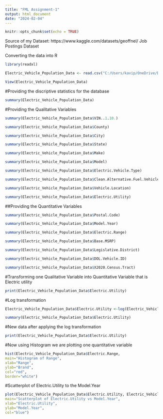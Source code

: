 ---
title: "FML Assignment-1"
output: html_document
date: "2024-02-04"
---

```{r setup, include=FALSE}
knitr::opts_chunk$set(echo = TRUE)
```

Source of my Dataset: https://www.kaggle.com/datasets/geoffnel/
Job Postings Dataset

Converting the data into R

```{r}
library(readxl)
```

```{r}
Electric_Vehicle_Population_Data <- read.csv("C:/Users/kavip/OneDrive/Documents/Fundamentals of machine learning/Assignment -1/Electric_Vehicle_Population_Data.csv")
```

```{r}
View(Electric_Vehicle_Population_Data)
```

#Providing the discriptive statistics for the database

```{r}
summary(Electric_Vehicle_Population_Data)
```

#Providing the Qualitative Variables 
```{r}
summary(Electric_Vehicle_Population_Data$VIN..1.10.)
```

```{r}
summary(Electric_Vehicle_Population_Data$County)
```

```{r}
summary(Electric_Vehicle_Population_Data$City)
```

```{r}
summary(Electric_Vehicle_Population_Data$State)
```

```{r}
summary(Electric_Vehicle_Population_Data$Make)
```

```{r}
summary(Electric_Vehicle_Population_Data$Model)
```

```{r}
summary(Electric_Vehicle_Population_Data$Electric.Vehicle.Type)
```

```{r}
summary(Electric_Vehicle_Population_Data$Clean.Alternative.Fuel.Vehicle..CAFV..Eligibility)
```

```{r}
summary(Electric_Vehicle_Population_Data$Vehicle.Location)
```

```{r}
summary(Electric_Vehicle_Population_Data$Electric.Utility)
```

##Providing the Quantitative Variables
```{r}
summary(Electric_Vehicle_Population_Data$Postal.Code)
```

```{r}
summary(Electric_Vehicle_Population_Data$Model.Year)
```

```{r}
summary(Electric_Vehicle_Population_Data$Electric.Range)
```

```{r}
summary(Electric_Vehicle_Population_Data$Base.MSRP)
```

```{r}
summary(Electric_Vehicle_Population_Data$Legislative.District)
```

```{r}
summary(Electric_Vehicle_Population_Data$DOL.Vehicle.ID)
```

```{r}
summary(Electric_Vehicle_Population_Data$X2020.Census.Tract)
```

#Transforming one Qualitative Variable into Quantitative Variable that is Electric utility
```{r}
print(Electric_Vehicle_Population_Data$Electric.Utility)
```

#Log transformation

```{r}
Electric_Vehicle_Population_Data$Electric.Utility <-log(Electric_Vehicle_Population_Data$Model.Year)
```


```{r}
summary(Electric_Vehicle_Population_Data$Electric.Utility)
```

#New data after applying the log transformation
```{r}
print(Electric_Vehicle_Population_Data$Electric.Utility)
```

#Now using Histogram we are plotting one quantitative variable 

```{r}
hist(Electric_Vehicle_Population_Data$Electric.Range,
main="Histogram of Range",
xlab="Range",
ylab="Brand",
col="red",
border="white")
```

#Scatterplot of Electric.Utility to the Model.Year
```{r}
plot(Electric_Vehicle_Population_Data$Electric.Utility, Electric_Vehicle_Population_Data$Model.Year,
main="Scatterplot of Electric.Utility vs Model.Year",
xlab="Electric.Utility",
ylab="Model.Year",
col="blue")
```









